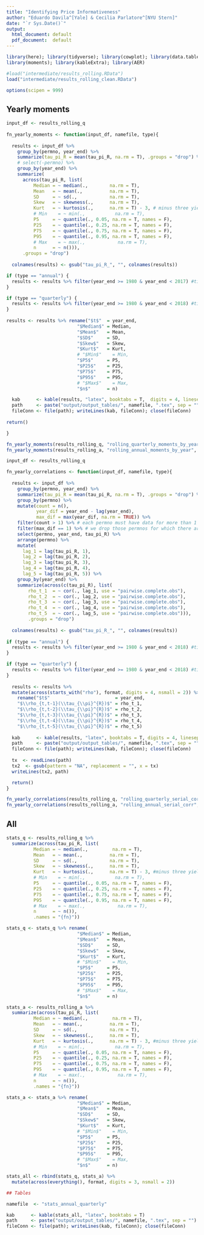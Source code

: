 ```yaml
---
title: "Identifying Price Informativeness"
author: "Eduardo Davila^[Yale] & Cecilia Parlatore^[NYU Stern]"
date: "`r Sys.Date()`"
output:
  html_document: default
  pdf_document:  default
---
```


```r

library(here); library(tidyverse); library(cowplot); library(data.table)
library(moments); library(kableExtra); library(AER)

#load("intermediate/results_rolling.RData")
load("intermediate/results_rolling_clean.RData")

options(scipen = 999)

```

## Yearly moments

```r

input_df <- results_rolling_q
  
fn_yearly_moments <- function(input_df, namefile, type){
  
  results <- input_df %>%
    group_by(permno, year_end) %>%
    summarize(tau_pi_R = mean(tau_pi_R, na.rm = T), .groups = "drop") %>% #take mean if multiple obs per permno per year
    # select(-permno) %>%
    group_by(year_end) %>%
    summarize(
      across(tau_pi_R, list(
          Median = ~ median(.,        na.rm = T),
          Mean   = ~ mean(.,          na.rm = T),
          SD     = ~ sd(.,            na.rm = T),
          Skew   = ~ skewness(.,      na.rm = T),
          Kurt   = ~ kurtosis(.,      na.rm = T) - 3, # minus three yields excess kurtosis
          # Min    = ~ min(.,           na.rm = T),
          P5     = ~ quantile(., 0.05, na.rm = T, names = F),
          P25    = ~ quantile(., 0.25, na.rm = T, names = F),
          P75    = ~ quantile(., 0.75, na.rm = T, names = F),
          P95    = ~ quantile(., 0.95, na.rm = T, names = F),
          # Max    = ~ max(.,            na.rm = T),
          n      = ~ n())),
      .groups = "drop")
  
  colnames(results) <- gsub("tau_pi_R_", "", colnames(results))

if (type == "annual") { 
  results <- results %>% filter(year_end >= 1980 & year_end < 2017) #tiny samples oth.
}

if (type == "quarterly") { 
  results <- results %>% filter(year_end >= 1980 & year_end < 2018) #tiny samples oth.
}
  
results <- results %>% rename("$t$"  = year_end,
                          "$Median$" = Median,
                          "$Mean$"   = Mean,
                          "$SD$"     = SD,
                          "$Skew$"   = Skew,
                          "$Kurt$"   = Kurt,
                          # "$Min$"    = Min,
                          "$P5$"     = P5,
                          "$P25$"    = P25,
                          "$P75$"    = P75,
                          "$P95$"    = P95,
                          # "$Max$"    = Max,
                          "$n$"      = n)

  kab      <- kable(results, "latex", booktabs = T,  digits = 4, linesep = "", escape = FALSE)
  path     <- paste("output/output_tables/", namefile, ".tex", sep = "")
  fileConn <- file(path); writeLines(kab, fileConn); close(fileConn)
  
return()

}

fn_yearly_moments(results_rolling_q, "rolling_quarterly_moments_by_year", "quarterly")
fn_yearly_moments(results_rolling_a, "rolling_annual_moments_by_year", "annual")

```

```r

input_df <- results_rolling_q

fn_yearly_correlations <- function(input_df, namefile, type){
  
  results <- input_df %>% 
    group_by(permno, year_end) %>% 
    summarize(tau_pi_R = mean(tau_pi_R, na.rm = T), .groups = "drop") %>% #take mean if multiple obs per permno per year
    group_by(permno) %>% 
    mutate(count = n(),
           year_dif = year_end - lag(year_end),
           max_dif = max(year_dif, na.rm = TRUE)) %>%
    filter(count > 1) %>% # each permno must have data for more than 1 year
    filter(max_dif == 1) %>% # we drop those permnos for which there are jumps
    select(permno, year_end, tau_pi_R) %>%
    arrange(permno) %>%
    mutate(
      lag_1 = lag(tau_pi_R, 1),
      lag_2 = lag(tau_pi_R, 2),
      lag_3 = lag(tau_pi_R, 3),
      lag_4 = lag(tau_pi_R, 4),
      lag_5 = lag(tau_pi_R, 5)) %>%
    group_by(year_end) %>%
    summarize(across(c(tau_pi_R), list(
        rho_t_1  = ~ cor(., lag_1, use = "pairwise.complete.obs"),
        rho_t_2  = ~ cor(., lag_2, use = "pairwise.complete.obs"),
        rho_t_3  = ~ cor(., lag_3, use = "pairwise.complete.obs"),
        rho_t_4  = ~ cor(., lag_4, use = "pairwise.complete.obs"),
        rho_t_5  = ~ cor(., lag_5, use = "pairwise.complete.obs"))),
        .groups = "drop")
  
  colnames(results) <- gsub("tau_pi_R_", "", colnames(results))
  
if (type == "annual") { 
  results <- results %>% filter(year_end >= 1980 & year_end < 2018) #tiny samples oth.
}

if (type == "quarterly") { 
  results <- results %>% filter(year_end >= 1980 & year_end < 2018) #tiny samples oth.
}
  
  results <- results %>%
  mutate(across(starts_with("rho"), format, digits = 4, nsmall = 2)) %>% 
    rename("$t$"                        = year_end,
    "$\\rho_{t,t-1}(\\tau_{\\pi}^{R})$" = rho_t_1,
    "$\\rho_{t,t-2}(\\tau_{\\pi}^{R})$" = rho_t_2,
    "$\\rho_{t,t-3}(\\tau_{\\pi}^{R})$" = rho_t_3,
    "$\\rho_{t,t-4}(\\tau_{\\pi}^{R})$" = rho_t_4,
    "$\\rho_{t,t-5}(\\tau_{\\pi}^{R})$" = rho_t_5)
  
  kab      <- kable(results, "latex", booktabs = T, digits = 4, linesep = "", escape = FALSE)
  path     <- paste("output/output_tables/", namefile, ".tex", sep = "")
  fileConn <- file(path); writeLines(kab, fileConn); close(fileConn)
  
  tx  <- readLines(path)
  tx2  <- gsub(pattern = "NA", replacement = "", x = tx)
  writeLines(tx2, path)

  return()
}

fn_yearly_correlations(results_rolling_q, "rolling_quarterly_serial_corr", "quarterly")
fn_yearly_correlations(results_rolling_a, "rolling_annual_serial_corr",    "annual")

```

## All

```r

stats_q <- results_rolling_q %>% 
  summarize(across(tau_pi_R, list(
          Median = ~ median(.,         na.rm = T),
          Mean   = ~ mean(.,          na.rm = T),
          SD     = ~ sd(.,            na.rm = T),
          Skew   = ~ skewness(.,      na.rm = T),
          Kurt   = ~ kurtosis(.,      na.rm = T) - 3, #minus three yields excess kurtosis
          # Min    = ~ min(.,           na.rm = T),
          P5     = ~ quantile(., 0.05, na.rm = T, names = F),
          P25    = ~ quantile(., 0.25, na.rm = T, names = F),
          P75    = ~ quantile(., 0.75, na.rm = T, names = F),
          P95    = ~ quantile(., 0.95, na.rm = T, names = F),
          # Max    = ~ max(.,            na.rm = T),
          n      = ~ n()),
          .names = "{fn}"))

stats_q <- stats_q %>% rename(
                          "$Median$" = Median,
                          "$Mean$"   = Mean,
                          "$SD$"     = SD,
                          "$Skew$"   = Skew,
                          "$Kurt$"   = Kurt,
                          # "$Min$"    = Min,
                          "$P5$"     = P5,
                          "$P25$"    = P25,
                          "$P75$"    = P75,
                          "$P95$"    = P95,
                          # "$Max$"    = Max,
                          "$n$"      = n)

stats_a <- results_rolling_a %>% 
  summarize(across(tau_pi_R, list(
          Median = ~ median(.,         na.rm = T),
          Mean   = ~ mean(.,          na.rm = T),
          SD     = ~ sd(.,            na.rm = T),
          Skew   = ~ skewness(.,      na.rm = T),
          Kurt   = ~ kurtosis(.,      na.rm = T) - 3, #minus three yields excess kurtosis
          # Min    = ~ min(.,           na.rm = T),
          P5     = ~ quantile(., 0.05, na.rm = T, names = F),
          P25    = ~ quantile(., 0.25, na.rm = T, names = F),
          P75    = ~ quantile(., 0.75, na.rm = T, names = F),
          P95    = ~ quantile(., 0.95, na.rm = T, names = F),
          # Max    = ~ max(.,            na.rm = T),
          n      = ~ n()),
          .names = "{fn}"))

stats_a <- stats_a %>% rename(
                          "$Median$" = Median,
                          "$Mean$"   = Mean,
                          "$SD$"     = SD,
                          "$Skew$"   = Skew,
                          "$Kurt$"   = Kurt,
                          # "$Min$"    = Min,
                          "$P5$"     = P5,
                          "$P25$"    = P25,
                          "$P75$"    = P75,
                          "$P95$"    = P95,
                          # "$Max$"    = Max,
                          "$n$"      = n)

stats_all <- rbind(stats_q, stats_a) %>%
  mutate(across(everything(), format, digits = 3, nsmall = 2))

## Tables

namefile  <- "stats_annual_quarterly"

kab      <- kable(stats_all, "latex", booktabs = T)
path     <- paste("output/output_tables/", namefile, ".tex", sep = "")
fileConn <- file(path); writeLines(kab, fileConn); close(fileConn)

```
